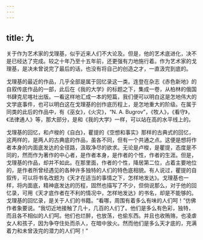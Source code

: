 ```yaml
---
---
---
```

title: 九
---



关于作为艺术家的戈理基，似乎近来人们不大论及。但是，他的艺术底进化，决不是已经达了完成。较之十年乃至十五年前，还更强有力地施行着。作为艺术家的戈理基，是决未曾说完了最后的话，也没有将自己的创造之才，一直汲完到底的。

戈理基的最近的作品，几乎全部是属于回忆录这一类。连登在杂志《赤色新地》的自叙传底作品的一部，此后在《我的大学》的标题之下，集成一卷，从柏林的俄国书肆克尼喀社出版。一看这样地汇成一本的短篇，我们便可以明白这是怎地伟大的文学底事件，也可以明白这在戈理基的创作底历程上，是怎地重大的阶级。在属于同类的此后的作品中，有《巫女》，《火灾》，“N. A. Bugrov”，《牧人》，《看守》，《法律通人》等，那大部分，是和《我的大学》一样，可以站在高的水平线上的。

戈理基的回忆，和卢梭的《自白》，瞿提的《空想和事实》那样的古典式的回忆，这两样的，是两人的古典底的作品，虽各不同，但有一个共通之点。这便是想将作者本身的内面底发达的全径路，汲取净尽的欲求。无论是卢梭，是瞿提，态度是不同的，然而作为著作的中心者，是作者本身，是作者的个性，作者的生涯。但是，戈理基的作品，却并不如此。在那里面，作者的个性，降居第二位，占着主要地位的，是作者所曾经遇见的各种许多独特的人们的特色底相貌。有人说过，瞿提的自叙传，可以将书名改题为《天才在适当的事情之下，怎样地发达》。戈理基也一样，将内面底，精神底发达的历程，固然也描写了不少，但倘说那么，对于他的回忆录，可用《天才底作者在不利的情况中，怎样地发达》的书名，却是不能够的。戈理基的回忆录，是关于人们的书籍。“看哪，周围有着多么有味的人们呵！”仿佛作者象要说。“我切近地接触了几十，几百的人们了。他们是多么有色彩，独特，而且各不相似的人们呵。他们也烂醉，也放荡，也偷东西。并且也收贿赂，也凌虐女人和孩子，因为争夺住处而杀人，在暗中放火。然而他们是多么天才底的，充满着力和未曾汲完的潜力的人们呵！”